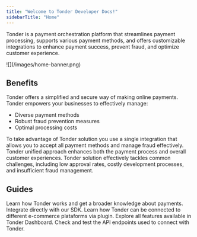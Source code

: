 ```yaml
---
title: "Welcome to Tonder Developer Docs!"
sidebarTitle: "Home"
---
```


Tonder is a payment orchestration platform that streamlines payment processing, supports various payment methods, and offers customizable integrations to enhance payment success, prevent fraud, and optimize customer experience.

<Frame>![](/images/home-banner.png) </Frame>

## Benefits
Tonder offers a simplified and secure way of making online payments. Tonder empowers your businesses to effectively manage:

- Diverse payment methods
- Robust fraud prevention measures
- Optimal processing costs

To take advantage of Tonder solution you use a single integration that allows you to accept all payment methods and manage fraud effectively. Tonder unified approach enhances both the payment process and overall customer experiences. Tonder solution effectively tackles common challenges, including low approval rates, costly development processes, and insufficient fraud management.


## Guides

<Card title="Get Started" icon="flag-checkered" href="./getting-started">
  Learn how Tonder works and get a broader knowledge about payments.
</Card>

<CardGroup>

<Card title="Web SDK" icon="rocket" href="https://www.npmjs.com/package/tonder-sdk-test?activeTab=readme">
  Integrate directly with our SDK.
</Card>

<Card title="Plugins" icon="cash-register" href="./woo-commerce">
  Learn how Tonder can be connected to different e-commerce plataforms via plugin.
</Card>

<Card title="Dashboard" icon="computer" href="./woo-commerce">
  Explore all features available in Tonder Dashboard.
</Card>

<Card title="API Reference" icon="square-terminal" href="/reference/overview">
  Check and test the API endpoints used to connect with Tonder.
</Card>



</CardGroup>
